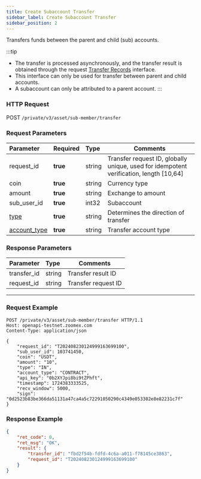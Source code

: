 ```yaml
---
title: Create Subaccount Transfer
sidebar_label: Create Subaccount Transfer
sidebar_position: 2
---
```


Transfers funds between the parent and child (sub) accounts.

:::tip
- The transfer is processed asynchronously, and the transfer result is obtained through the request [Transfer Records](../asset/transfer-list) interface.
- This interface can only be used for transfer between parent and child accounts.
- A subaccount can only be attributed to a parent account.
:::

### HTTP Request
POST `/private/v3/asset/sub-member/transfer`

### Request Parameters
| Parameter | Required | Type | Comments|
|:----- |:-------|:-----|------ |
|request_id |**true** |string |Transfer request ID, globally unique, used for idempotent verification, length [10,64] |
|coin |**true** |string |Currency type |
|amount |**true** |string |Exchange to amount |
|sub_user_id |**true** |int32 |Subaccount |
|[type](../asset/enum#transfertype-type) |**true** |string |Determines the direction of transfer |
|[account_type](../asset/enum#accounttype-account_type) |**true** |string |Transfer account type |

### Response Parameters
| Parameter | Type | Comments|
|:----- |:-----|----- |
|transfer_id |string|Transfer result ID |
|request_id  |string|Transfer request ID |

---

### Request Example

``` shell
POST /private/v3/asset/sub-member/transfer HTTP/1.1
Host: openapi-testnet.zoomex.com
Content-Type: application/json

{
    "request_id": "T202408230124999163699100",
    "sub_user_id": 103741450,
    "coin": "USDT",
    "amount": "10",
    "type": "IN",
    "account_type": "CONTRACT",
    "api_key": "0b2XYJpi8bi9tZPhft",
    "timestamp": 1724383333525,
    "recv_window": 5000,
    "sign": "0d2523b83be366da51131a47ca4a5c72291050290c4349e053302e8e82231c7f"
}
```

### Response Example

```json
{
    "ret_code": 0,
    "ret_msg": "OK",
    "result": {
        "transfer_id": "fbd2f54b-fdfd-4c6a-a011-f78145ce3863",
        "request_id": "T202408230124999163699100"
    }
}
```
